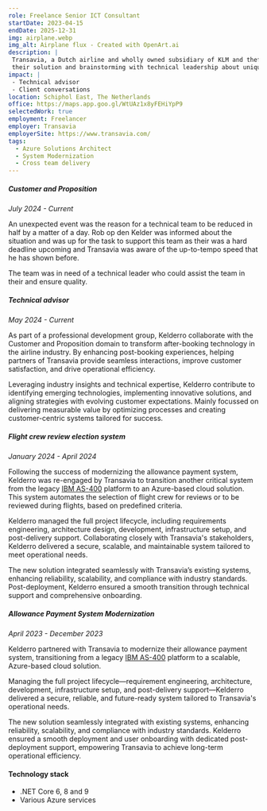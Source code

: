 ```yaml
---
role: Freelance Senior ICT Consultant
startDate: 2023-04-15
endDate: 2025-12-31
img: airplane.webp
img_alt: Airplane flux - Created with OpenArt.ai
description: |
 Transavia, a Dutch airline and wholly owned subsidiary of KLM and thefore part of the Air France-KLM group partners with Kelderro to migrate legacy IBM AS/400 systems to the Azure Cloud, supporting technical teams with
 their solution and brainstorming with technical leadership about unique implementation. Kelderro brings deep expertise in system integration, SDLC, architecture, and Azure Cloud.
impact: |
 - Technical advisor
 - Client conversations
location: Schiphol East, The Netherlands
office: https://maps.app.goo.gl/WtUAz1x8yFEHiYpP9
selectedWork: true
employment: Freelancer
employer: Transavia
employerSite: https://www.transavia.com/
tags:
  - Azure Solutions Architect
  - System Modernization
  - Cross team delivery
---
```


##### Customer and Proposition
*July 2024 - Current*

An unexpected event was the reason for a technical team to be reduced in half by a matter of a day. Rob op den Kelder was informed about the situation and was up for the task to support this team as their was a hard deadline upcoming and Transavia was aware of the up-to-tempo speed that he has shown before.

The team was in need of a technical leader who could assist the team in their and ensure quality.

##### Technical advisor
*May 2024 - Current*

As part of a professional development group, Kelderro collaborate with the Customer and Proposition domain to transform after-booking technology in the airline industry. By enhancing post-booking experiences, helping partners of Transavia provide seamless interactions, improve customer satisfaction, and drive operational efficiency.

Leveraging industry insights and technical expertise, Kelderro contribute to identifying emerging technologies, implementing innovative solutions, and aligning strategies with evolving customer expectations. Mainly focussed on delivering measurable value by optimizing processes and creating customer-centric systems tailored for success.

##### Flight crew review election system
*January 2024 - April 2024*

Following the success of modernizing the allowance payment system, Kelderro was re-engaged by Transavia to transition another critical system from the legacy [IBM AS-400](https://en.wikipedia.org/wiki/IBM_AS/400) platform to an Azure-based cloud solution. This system automates the selection of flight crew for reviews or to be reviewed during flights, based on predefined criteria.

Kelderro managed the full project lifecycle, including requirements engineering, architecture design, development, infrastructure setup, and post-delivery support. Collaborating closely with Transavia's stakeholders, Kelderro delivered a secure, scalable, and maintainable system tailored to meet operational needs.

The new solution integrated seamlessly with Transavia’s existing systems, enhancing reliability, scalability, and compliance with industry standards. Post-deployment, Kelderro ensured a smooth transition through technical support and comprehensive onboarding.

##### Allowance Payment System Modernization
*April 2023 - December 2023*

Kelderro partnered with Transavia to modernize their allowance payment system, transitioning from a legacy [IBM AS-400](https://en.wikipedia.org/wiki/IBM_AS/400) platform to a scalable, Azure-based cloud solution.

Managing the full project lifecycle—requirement engineering, architecture, development, infrastructure setup, and post-delivery support—Kelderro delivered a secure, reliable, and future-ready system tailored to Transavia's operational needs.

The new solution seamlessly integrated with existing systems, enhancing reliability, scalability, and compliance with industry standards. Kelderro ensured a smooth deployment and user onboarding with dedicated post-deployment support, empowering Transavia to achieve long-term operational efficiency.

#### Technology stack
- .NET Core 6, 8 and 9
- Various Azure services